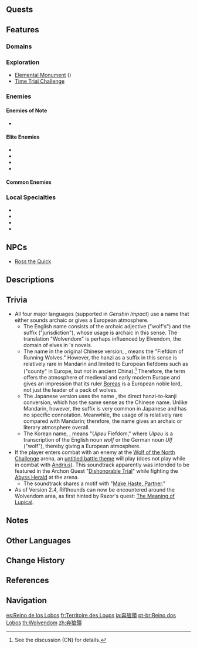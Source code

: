 {{Location Infobox
|image        = Wolvendom.png
|type         = Subarea
|region       = Mondstadt
|area         = Windwail Highland
}}
{{Location Intro|description=<p>{{If Self|Wolvendom|It|Wolvendom}} is home to [[Boreas]], Wolf of the North of the [[Four Winds]], and his wolf pack.</p>}}

==Quests==
{{Quests by Category List|heo=1}}

==Features==
===Domains===
{{Domains by Category Gallery}}

===Exploration===
* [[Elemental Monument]] ({{Pyro}})
* [[Time Trial Challenge]]

===Enemies===
====Enemies of Note====
*{{Enemy|Andrius (Weekly Boss)|text=Lupus Boreas, Dominator of Wolves}}

====Elite Enemies====
* {{Enemy|Cryo Abyss Mage}}
* {{Enemy|Rockfond Rifthound Whelp}}
* {{Enemy|Blazing Axe Mitachurl}}
* {{Enemy|Wooden Shieldwall Mitachurl}}

====Common Enemies====
{{Column|2|
* {{Enemy|Hilichurl}}
* {{Enemy|Hilichurl Fighter}}
* {{Enemy|Wooden Shield Hilichurl Guard}}
* {{Enemy|Hilichurl Shooter}}
* {{Enemy|Hilichurl Berserker}}
* {{Enemy|Pyro Hilichurl Shooter}}
* {{Enemy|Cryo Hilichurl Shooter}}
* {{Enemy|Anemo Samachurl}}
* {{Enemy|Hydro Samachurl}}
* {{Enemy|Anemo Slime}}
* {{Enemy|Hydro Slime}}
* {{Enemy|Cryo Whopperflower}}
}}

===Local Specialties===
* {{Item|Calla Lily}}
* {{Item|Dandelion Seed}}
* {{Item|Small Lamp Grass}}
* {{Item|Wolfhook}}

==NPCs==
* [[Ross the Quick]]

==Descriptions==
{{Description|A deep, dark woodland, where the silence sends chills down the spine.<br>A wolf pack dwells in the shadows &mdash; one so dangerous that even the most fearless of hunters do not venture there lightly.<br>The howling of the wolves at night can be heard from a long distance.|[[Expedition]] description}}

==Trivia==
* All four major languages (supported in ''Genshin Impact'') use a name that either sounds archaic or gives a European atmosphere.
** The English name consists of the archaic adjective ''{{wt|wolven}}'' ("wolf's") and the suffix ''{{wt|-dom#English|-dom}}'' ("jurisdiction"), whose usage is archaic in this sense. The translation "Wolvendom" is perhaps influenced by Elvendom, the domain of elves in {{w|J. R. R. Tolkien|Tolkien}}'s novels.
** The name in the original Chinese version, {{zh|s=奔狼领|t=奔狼領|rm=Bēnláng-lǐng}}, means the "Fiefdom of Running Wolves." However, the hanzi {{zh|s=领|t=領}} as a suffix in this sense is relatively rare in Mandarin and limited to European fiefdoms such as {{zh|伯爵领}} ("county" in Europe, but not in ancient China).<ref group="Note">See the discussion [https://ngabbs.com/read.php?tid=23706672 {{zh|NGA.CN: 破事氵 奔狼领的领字，为什么不用岭？}}] (CN) for details.</ref> Therefore, the term offers the atmosphere of medieval and early modern Europe and gives an impression that its ruler [[Boreas]] is a European noble lord, not just the leader of a pack of wolves.
** The Japanese version uses the name {{ja|奔狼領|rm=Hourou-ryou}}, the direct hanzi-to-kanji conversion, which has the same sense as the Chinese name. Unlike Mandarin, however, the suffix {{ja|領|rm=ryou|tl=domain" or "fief}} is very common in Japanese and has no specific connotation. Meanwhile, the usage of {{ja|奔|tl=to run}} is relatively rare compared with Mandarin; therefore, the name gives an archaic or literary atmosphere overall.
** The Korean name, {{ko|울프 영지|rm=Ulpeu Yeongji}}, means "''Ulpeu'' Fiefdom," where ''Ulpeu'' is a transcription of the English noun ''wolf'' or the German noun ''Ulf'' ("wolf"), thereby giving a European atmosphere.
* If the player enters combat with an enemy at the [[Wolf of the North Challenge]] arena, an [https://youtu.be/xTlOpeZhHGY untitled battle theme] will play (does not play while in combat with [[Andrius]]). This soundtrack apparently was intended to be featured in the Archon Quest "[[Dishonorable Trial]]" while fighting the [[Abyss Herald: Wicked Torrents|Abyss Herald]] at the arena.
** The soundtrack shares a motif with "[[Make Haste, Partner]]."
* As of Version 2.4, Rifthounds can now be encountered around the Wolvendom area, as first hinted by Razor's quest: [[The Meaning of Lupical]].

==Notes==
{{Reflist|note=1}}

==Other Languages==
{{Other Languages
|en      = Wolvendom
|zhs     = 奔狼领
|zhs_rm  = Bēnláng-lǐng
|zht     = 奔狼領
|zht_rm  = Bēnláng-lǐng
|zh_tl   = Fiefdom of Running Wolves
|ja      = {{Rubi|奔|ほう|狼|ろう|領|りょう}}
|ja_rm   = Hourou-ryou<ref>[[Map]], Label: Wolvendom (Japanese)</ref>
|ja_tl   = Fiefdom of Running Wolves
|ko      = 울프 {{tt|영지|領地}}
|ko_tl   = Wolf Fiefdom
|es      = Reino de los Lobos
|es_tl   = Kingdom of the Wolves
|fr      = Territoire des Loups
|fr_tl   = Territory of Wolves
|ru      = Вольфендом
|th      = Wolvendom
|vi      = {{tt|Lang Lãnh|狼領}}
|vi_tl   = Territory of Wolves
|de      = Wolfenlauf
|de_tl   = Wolvenrun
|id      = Wolvendom
|pt      = Reino dos Lobos
|pt_tl   = Kingdom of the Wolves
|tr      = Kurtlar Diyarı
|tr_tl   = Wolves Land
|it      = Regno dei Lupi
|it_tl   = Kingdom of the Wolves
}}

==Change History==
{{Change History|1.0}}

==References==
{{Reflist}}

==Navigation==
{{Area Navbox|Mondstadt}}

[[es:Reino de los Lobos]]
[[fr:Territoire des Loups]]
[[ja:奔狼領]]
[[pt-br:Reino dos Lobos]]
[[th:Wolvendom]]
[[zh:奔狼領]]